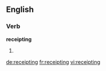 ==English==

===Verb===
'''receipting'''

# {{present participle of|receipt}}

[[de:receipting]]
[[fr:receipting]]
[[vi:receipting]]